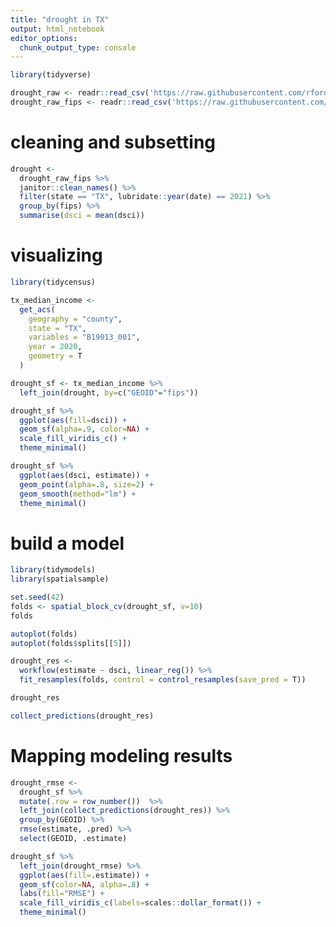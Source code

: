 ```yaml
---
title: "drought in TX"
output: html_notebook
editor_options: 
  chunk_output_type: console
---
```


```r

library(tidyverse)

drought_raw <- readr::read_csv('https://raw.githubusercontent.com/rfordatascience/tidytuesday/master/data/2022/2022-06-14/drought.csv')
drought_raw_fips <- readr::read_csv('https://raw.githubusercontent.com/rfordatascience/tidytuesday/master/data/2022/2022-06-14/drought-fips.csv')

```

# cleaning and subsetting

```r

drought <-
  drought_raw_fips %>%
  janitor::clean_names() %>%
  filter(state == "TX", lubridate::year(date) == 2021) %>%
  group_by(fips) %>%
  summarise(dsci = mean(dsci))


```

# visualizing

```r

library(tidycensus)

tx_median_income <-
  get_acs(
    geography = "county",
    state = "TX",
    variables = "B19013_001",
    year = 2020,
    geometry = T
  )

drought_sf <- tx_median_income %>% 
  left_join(drought, by=c("GEOID"="fips"))

drought_sf %>% 
  ggplot(aes(fill=dsci)) +
  geom_sf(alpha=.9, color=NA) +
  scale_fill_viridis_c() +
  theme_minimal()

```

```r
drought_sf %>% 
  ggplot(aes(dsci, estimate)) +
  geom_point(alpha=.8, size=2) +
  geom_smooth(method="lm") +
  theme_minimal()
```


# build a model

```r
library(tidymodels)
library(spatialsample)

set.seed(42)
folds <- spatial_block_cv(drought_sf, v=10)
folds
```


```r
autoplot(folds)
autoplot(folds$splits[[5]])
```

```r
drought_res <-
  workflow(estimate ~ dsci, linear_reg()) %>%
  fit_resamples(folds, control = control_resamples(save_pred = T))

drought_res
```

```r
collect_predictions(drought_res)
```

# Mapping modeling results

```r
drought_rmse <-
  drought_sf %>%
  mutate(.row = row_number())  %>%
  left_join(collect_predictions(drought_res)) %>%
  group_by(GEOID) %>%
  rmse(estimate, .pred) %>%
  select(GEOID, .estimate)
```

```r
drought_sf %>% 
  left_join(drought_rmse) %>% 
  ggplot(aes(fill=.estimate)) +
  geom_sf(color=NA, alpha=.8) +
  labs(fill="RMSE") +
  scale_fill_viridis_c(labels=scales::dollar_format()) +
  theme_minimal()
```























